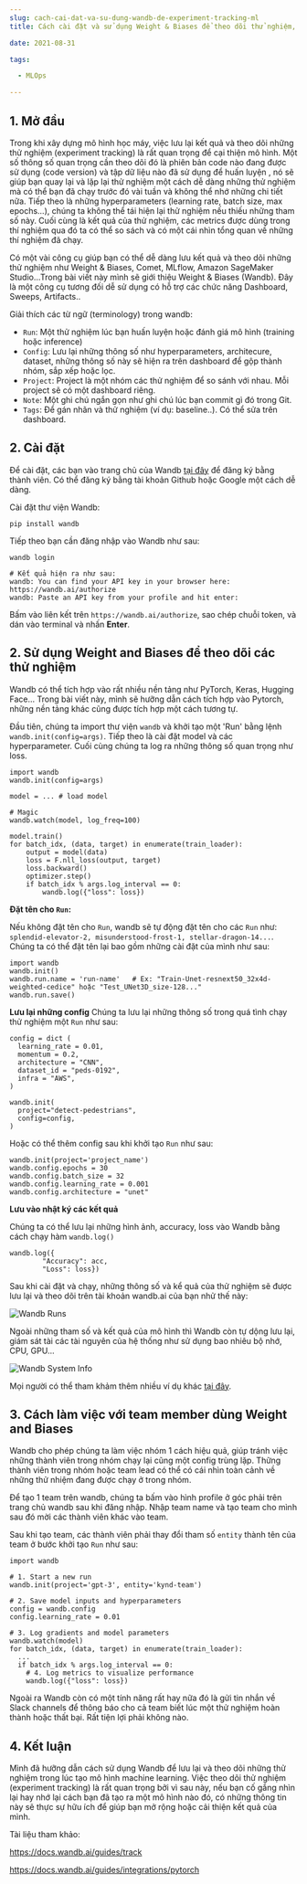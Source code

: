 ```yaml
--- 
slug: cach-cai-dat-va-su-dung-wandb-de-experiment-tracking-ml
title: Cách cài đặt và sử dụng Weight & Biases để theo dõi thử nghiệm, experiment tracking trong Machine Learning 

date: 2021-08-31 

tags: 

  - MLOps 

--- 
```


## 1. Mở đầu

Trong khi xây dựng mô hình học máy, việc lưu lại kết quả và theo dõi những thử nghiệm (experiment tracking) là rất quan trọng để cại thiện mô hình. Một số thông số quan trọng cần theo dõi đó là phiên bản code nào đang được sử dụng (code version) và tập dữ liệu nào đã sử dụng để huấn luyện , nó sẽ giúp bạn quay lại và lặp lại thử nghiệm một cách dễ dàng những thử nghiệm mà có thể bạn đã chạy trước đó vài tuần và không thể nhớ những chi tiết nữa. Tiếp theo là những hyperparameters (learning rate, batch size, max epochs...), chúng ta không thể tái hiện lại thử nghiệm nếu thiếu những tham số này. Cuối cùng là kết quả của thử nghiệm, các metrics được dùng trong thí nghiệm qua đó ta có thể so sách và có một cái nhìn tổng quan về những thí nghiệm đã chạy.

Có một vài công cụ giúp bạn có thể dễ dàng lưu kết quả và theo dõi những thử nghiệm như Weight & Biases, Comet, MLflow, Amazon SageMaker Studio...Trong bài viết này mình sẽ giới thiệu Weight & Biases (Wandb). Đây là một công cụ tương đối dễ sử dụng có hỗ trợ các chức năng Dashboard, Sweeps, Artifacts..

Giải thích các từ ngữ (terminology) trong wandb:
* `Run`: Một thử nghiệm lúc bạn huấn luyện hoặc đánh giá mô hình (training hoặc inference)
* `Config`: Lưu lại những thông số như hyperparameters, architecure, dataset, những thông số này sẽ hiện ra trên dashboard để gộp thành nhóm, sắp xếp hoặc lọc. 
* `Project`: Project là một nhóm các thử nghiệm để so sánh với nhau. Mỗi project sẽ có một dashboard riêng.
* `Note`: Một ghi chú ngắn gọn như ghi chú lúc bạn commit gì đó trong Git.
* `Tags`: Để gán nhãn và thử nghiệm (ví dụ: baseline..). Có thể sửa trên dashboard.


## 2. Cài đặt
Để cài đặt, các bạn vào trang chủ của Wandb [tại đây](https://wandb.ai/site) để đăng ký bằng thành viên. Có thể đăng ký bằng tài khoản Github hoặc Google một cách dễ dàng.

Cài đặt thư viện Wandb:
```
pip install wandb
```

Tiếp theo bạn cần đăng nhập vào Wandb như sau:
```
wandb login

# Kết quả hiện ra như sau:
wandb: You can find your API key in your browser here: https://wandb.ai/authorize
wandb: Paste an API key from your profile and hit enter:
```

Bấm vào liên kết trên  `https://wandb.ai/authorize`, sao chép chuỗi token, và dán vào terminal và nhấn **Enter**. 

## 2. Sử dụng Weight and Biases để theo dõi các thử nghiệm

Wandb có thể tích hợp vào rất nhiều nền tảng như PyTorch, Keras, Hugging Face... Trong bài viết này, mình sẽ hưỡng dẫn cách tích hợp vào Pytorch, những nền tảng khác cũng được tích hợp một cách tương tự.

Đầu tiên, chúng ta import thư viện `wandb` và khởi tạo một 'Run' bằng lệnh `wandb.init(config=args)`.
Tiếp theo là cài đặt model và các hyperparameter. 
Cuối cùng chúng ta log ra những thông số quan trọng như loss.

```
import wandb
wandb.init(config=args)

model = ... # load model 

# Magic
wandb.watch(model, log_freq=100)

model.train()
for batch_idx, (data, target) in enumerate(train_loader):
    output = model(data)
    loss = F.nll_loss(output, target)
    loss.backward()
    optimizer.step()
    if batch_idx % args.log_interval == 0:
        wandb.log({"loss": loss})
```

**Đặt tên cho  `Run`:**

Nếu không đặt tên cho `Run`, wandb sẽ tự động đặt tên cho các `Run` như: `splendid-elevator-2, misunderstood-frost-1, stellar-dragon-14...`. Chúng ta có thể đặt tên lại bao gồm những cài đặt của mình như sau:

```
import wandb
wandb.init()
wandb.run.name = 'run-name'   # Ex: "Train-Unet-resnext50_32x4d-weighted-cedice" hoặc "Test_UNet3D_size-128..."
wandb.run.save()
```

**Lưu lại những config**
Chúng ta lưu lại những thông số trong quá tình chạy thử nghiệm một `Run` như sau:

```
config = dict (
  learning_rate = 0.01,
  momentum = 0.2,
  architecture = "CNN",
  dataset_id = "peds-0192",
  infra = "AWS",
)

wandb.init(
  project="detect-pedestrians",
  config=config,
)
```

Hoặc có thể thêm config sau khi khởi tạo `Run` như sau:
```
wandb.init(project='project_name')
wandb.config.epochs = 30
wandb.config.batch_size = 32
wandb.config.learning_rate = 0.001
wandb.config.architecture = "unet"
```


**Lưu vào nhật ký các kết quả**

Chúng ta có thể lưu lại những hình ảnh, accuracy, loss vào Wandb bằng cách chạy hàm `wandb.log()`

```
wandb.log({
        "Accuracy": acc,
        "Loss": loss})
```

Sau khi cài đặt và chạy, những thông số và kể quả của thử nghiệm sẽ được lưu lại và theo dõi trên tài khoản wandb.ai của bạn nhử thế này: 

![Wandb Runs](./wandb_2.png)


Ngoài những tham số và kết quả của mô hình thì Wandb còn tự dộng lưu lại, giám sát tài các tài nguyên của hệ thống như sử dụng bao nhiêu bộ nhớ, CPU, GPU...

![Wandb System Info](./wandb_3.png)


Mọi người có thể tham khảm thêm nhiều ví dụ khác [tại đây](https://github.com/wandb/examples).

## 3. Cách làm việc với team member dùng Weight and Biases
Wandb cho phép chúng ta làm việc nhóm 1 cách hiệu quả, giúp tránh việc những thành viên trong nhóm chạy lại cũng một config trùng lặp. Thững thành viên trong nhóm hoặc team lead có thể có cái nhìn toàn cảnh về những thử nhiệm đang được chạy ở trong nhóm.

Để tạo 1 team trên wandb, chúng ta bấm vào hình profile ở góc phải trên trang chủ wandb sau khi đăng nhập. Nhập team name và tạo team cho mình sau đó mời các thành viên khác vào team. 

Sau khi tạo team, các thành viên phải thay đổi tham số `entity` thành tên của team ở bước khởi tạo `Run` như sau: 

```{4}
import wandb

# 1. Start a new run
wandb.init(project='gpt-3', entity='kynd-team')

# 2. Save model inputs and hyperparameters
config = wandb.config
config.learning_rate = 0.01

# 3. Log gradients and model parameters
wandb.watch(model)
for batch_idx, (data, target) in enumerate(train_loader):
  ...
  if batch_idx % args.log_interval == 0:
    # 4. Log metrics to visualize performance
    wandb.log({"loss": loss})
```

Ngoài ra Wandb còn có một tính năng rất hay nữa đó là gửi tin nhắn về Slack channels để thông báo cho cả team biết lúc một thử nghiệm hoàn thành hoặc thất bại. Rất tiện lợi phải không nào.


## 4. Kết luận

Mình đã hưỡng dẫn cách sử dụng Wandb để lưu lại và theo dõi những thử nghiệm trong lúc tạo mô hình machine learning. Việc theo dõi thử nghiệm (experiment tracking) là rất quan trọng bởi vì sau này, nếu bạn cố gắng nhìn lại hay nhớ lại cách bạn đã tạo ra một mô hình nào đó, có những thông tin này sẽ thực sự hữu ích để giúp bạn mở rộng hoặc cải thiện kết quả của mình.


Tài liệu tham khảo: 

https://docs.wandb.ai/guides/track


https://docs.wandb.ai/guides/integrations/pytorch


